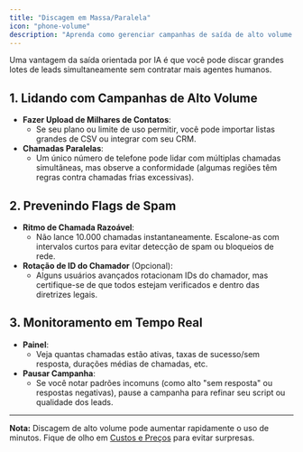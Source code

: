 ```yaml
---
title: "Discagem em Massa/Paralela"
icon: "phone-volume"
description: "Aprenda como gerenciar campanhas de saída de alto volume com discagem paralela mantendo a conformidade"
---
```


Uma vantagem da saída orientada por IA é que você pode discar grandes lotes de leads simultaneamente sem contratar mais agentes humanos.

## 1. Lidando com Campanhas de Alto Volume

- **Fazer Upload de Milhares de Contatos**:
  - Se seu plano ou limite de uso permitir, você pode importar listas grandes de CSV ou integrar com seu CRM.
- **Chamadas Paralelas**:
  - Um único número de telefone pode lidar com múltiplas chamadas simultâneas, mas observe a conformidade (algumas regiões têm regras contra chamadas frias excessivas).

## 2. Prevenindo Flags de Spam

- **Ritmo de Chamada Razoável**:
  - Não lance 10.000 chamadas instantaneamente. Escalone-as com intervalos curtos para evitar detecção de spam ou bloqueios de rede.
- **Rotação de ID do Chamador** (Opcional):
  - Alguns usuários avançados rotacionam IDs do chamador, mas certifique-se de que todos estejam verificados e dentro das diretrizes legais.

## 3. Monitoramento em Tempo Real

- **Painel**:
  - Veja quantas chamadas estão ativas, taxas de sucesso/sem resposta, durações médias de chamadas, etc.
- **Pausar Campanha**:
  - Se você notar padrões incomuns (como alto "sem resposta" ou respostas negativas), pause a campanha para refinar seu script ou qualidade dos leads.

---

**Nota:** Discagem de alto volume pode aumentar rapidamente o uso de minutos. Fique de olho em [Custos e Preços](../../costs-and-pricing/cost-overview.md) para evitar surpresas.
